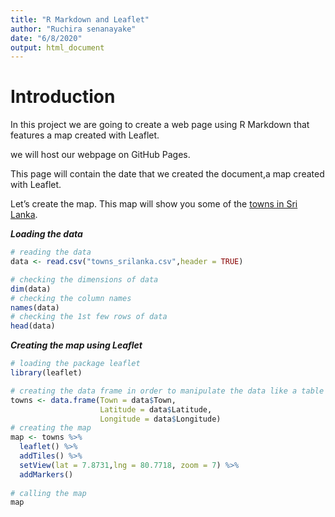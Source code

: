 ---
title: "R Markdown and Leaflet"
author: "Ruchira senanayake"
date: "6/8/2020"
output: html_document
---

# Introduction

In this project we are going to create a web page using R Markdown that features a map created with Leaflet.

we will host our webpage on GitHub Pages.

This page will contain the date that we created the document,a map created with Leaflet.

Let's create the map.
This map will show you some of the [towns in Sri Lanka](https://www.latlong.net/category/towns-210-55.html).

***Loading the data***

```{r, message=FALSE,warning=FALSE,comment=""}
# reading the data
data <- read.csv("towns_srilanka.csv",header = TRUE)

# checking the dimensions of data  
dim(data)
# checking the column names
names(data)
# checking the 1st few rows of data
head(data)
```

***Creating the map using Leaflet***

```{r, message=FALSE,warning=FALSE,comment=""}
# loading the package leaflet
library(leaflet)

# creating the data frame in order to manipulate the data like a table
towns <- data.frame(Town = data$Town,
                    Latitude = data$Latitude,
                    Longitude = data$Longitude)
# creating the map
map <- towns %>%
  leaflet() %>%
  addTiles() %>%
  setView(lat = 7.8731,lng = 80.7718, zoom = 7) %>%
  addMarkers() 
  
# calling the map
map
  
```




























